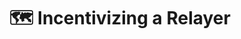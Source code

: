 ---
title: 🗺️ Incentivizing a Relayer
description: Learn about the basics of Avalanche.
updated: 2024-05-31
authors: [ashucoder9]
---